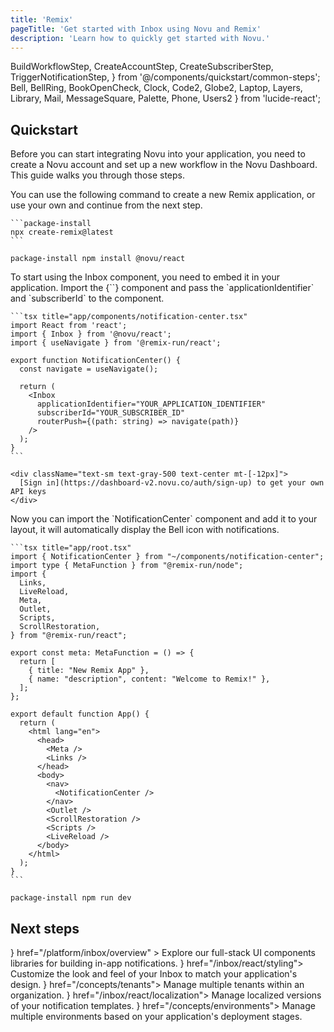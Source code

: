 ```yaml
---
title: 'Remix'
pageTitle: 'Get started with Inbox using Novu and Remix'
description: 'Learn how to quickly get started with Novu.'
---
```


  BuildWorkflowStep,
  CreateAccountStep,
  CreateSubscriberStep,
  TriggerNotificationStep,
} from '@/components/quickstart/common-steps';
  Bell,
  BellRing,
  BookOpenCheck,
  Clock,
  Code2,
  Globe2,
  Laptop,
  Layers,
  Library,
  Mail,
  MessageSquare,
  Palette,
  Phone,
  Users2
} from 'lucide-react';

## Quickstart

Before you can start integrating Novu into your application, you need to create a Novu account and set up a new workflow in the Novu Dashboard. This guide walks you through those steps.

<Steps>
  <CreateAccountStep />

  <Step title="Create a new Remix application">
    You can use the following command to create a new Remix application, or use your own and continue from the next step.

    ```package-install
    npx create-remix@latest
    ```

  </Step>

<Step title="Install the Inbox package">```package-install npm install @novu/react ```</Step>

  <Step title="Create the Inbox component">
    To start using the Inbox component, you need to embed it in your application. 
    Import the <Method href="/platform/inbox/react/components/inbox">{`<Inbox />`}</Method> component and pass the <Tooltip content="The application identifier is a unique identifier for your application. You can find it in the Novu Dashboard under the API keys page.">`applicationIdentifier`</Tooltip> and <Tooltip content="The subscriber ID is the unique identifier for the user in your application, typically the user's id in your database.">`subscriberId`</Tooltip> to the component.
      
    ```tsx title="app/components/notification-center.tsx"
    import React from 'react';
    import { Inbox } from '@novu/react';
    import { useNavigate } from '@remix-run/react';
    
    export function NotificationCenter() {
      const navigate = useNavigate();
      
      return (
        <Inbox
          applicationIdentifier="YOUR_APPLICATION_IDENTIFIER"
          subscriberId="YOUR_SUBSCRIBER_ID"
          routerPush={(path: string) => navigate(path)}
        />
      );
    }
    ```

    <div className="text-sm text-gray-500 text-center mt-[-12px]">
      [Sign in](https://dashboard-v2.novu.co/auth/sign-up) to get your own API keys
    </div>

  </Step>

  <Step title="Add the Notification Center to your layout">
    Now you can import the `NotificationCenter` component and add it to your layout, it will automatically display the Bell icon with notifications.
    
    ```tsx title="app/root.tsx"
    import { NotificationCenter } from "~/components/notification-center";
    import type { MetaFunction } from "@remix-run/node";
    import {
      Links,
      LiveReload,
      Meta,
      Outlet,
      Scripts,
      ScrollRestoration,
    } from "@remix-run/react";

    export const meta: MetaFunction = () => {
      return [
        { title: "New Remix App" },
        { name: "description", content: "Welcome to Remix!" },
      ];
    };

    export default function App() {
      return (
        <html lang="en">
          <head>
            <Meta />
            <Links />
          </head>
          <body>
            <nav>
              <NotificationCenter />
            </nav>
            <Outlet />
            <ScrollRestoration />
            <Scripts />
            <LiveReload />
          </body>
        </html>
      );
    }
    ```

  </Step>

<CreateSubscriberStep />

<Step title="Start the development server">```package-install npm run dev ```</Step>

<TriggerNotificationStep />

</Steps>

## Next steps

<Cards cols={2}>
  <Card
    title="Inbox and preferences UI components"
    icon={<Library />}
    href="/platform/inbox/overview"
  >
    Explore our full-stack UI components libraries for building in-app notifications.
  </Card>
  <Card title="Styling" icon={<Palette />} href="/inbox/react/styling">
    Customize the look and feel of your Inbox to match your application's design.
  </Card>
  <Card title="Multi-tenancy" icon={<Users2 />} href="/concepts/tenants">
    Manage multiple tenants within an organization.
  </Card>
  <Card title="Localization" icon={<Globe2 />} href="/inbox/react/localization">
    Manage localized versions of your notification templates.
  </Card>
  <Card title="Environments" icon={<Layers />} href="/concepts/environments">
    Manage multiple environments based on your application's deployment stages.
  </Card>
</Cards>
